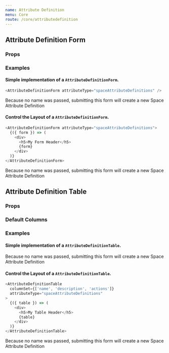 ```yaml
---
name: Attribute Definition
menu: Core
route: /core/attributedefinition
---
```



## Attribute Definition Form

### Props

<Props of={AttributeDefinitionForm} />

### Examples

#### Simple implementation of a `AttributeDefinitionForm`.

```javascript
<AttributeDefinitionForm attributeType="spaceAttributeDefinitions" />
```

Because no name was passed, submitting this form will create a new Space Attribute Definition

#### Control the Layout of a `AttributeDefinitionForm`.

```javascript
<AttributeDefinitionForm attributeType="spaceAttributeDefinitions">
  {({ form }) => (
    <div>
      <h5>My Form Header</h5>
      {form}
    </div>
  )}
</AttributeDefinitionForm>
```

Because no name was passed, submitting this form will create a new Space Attribute Definition

## Attribute Definition Table

### Props

<Props of={AttributeDefinitionTable} />

### Default Columns

<ColumnsTable columns={columns} />

### Examples

#### Simple implementation of a `AttributeDefinitionTable`.

Because no name was passed, submitting this form will create a new Space Attribute Definition

#### Control the Layout of a `AttributeDefinitionTable`.

```javascript
<AttributeDefinitionTable
  columnSet={['name', 'description', 'actions']}
  attributeType="spaceAttributeDefinitions"
>
  {({ table }) => (
    <div>
      <h5>My Table Header</h5>
      {table}
    </div>
  )}
</AttributeDefinitionTable>
```

Because no name was passed, submitting this form will create a new Space Attribute Definition
